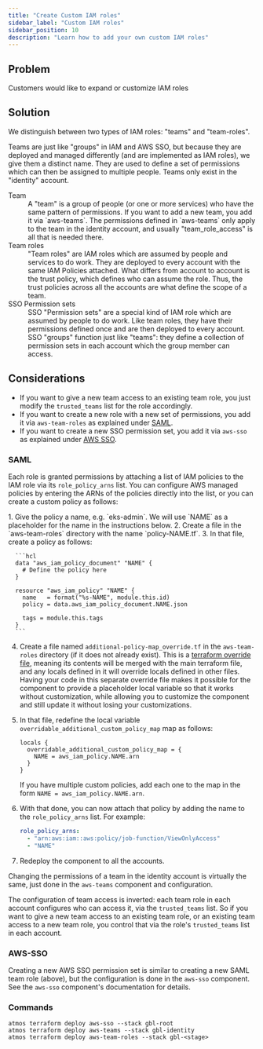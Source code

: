 ```yaml
---
title: "Create Custom IAM roles"
sidebar_label: "Custom IAM roles"
sidebar_position: 10
description: "Learn how to add your own custom IAM roles"
---
```


## Problem

Customers would like to expand or customize IAM roles

## Solution

We distinguish between two types of IAM roles: "teams" and "team-roles".

Teams are just like "groups" in IAM and AWS SSO, but because they are deployed and managed differently (and are
implemented as IAM roles), we give them a distinct name. They are used to define a set of permissions which can then be
assigned to multiple people. Teams only exist in the "identity" account.

<dl>
  <dt>Team</dt>
  <dd>A "team" is a group of people (or one or more services) who have the same pattern of permissions. If you want to add a new team, you add it via `aws-teams`. The permissions defined in `aws-teams` only apply to the team in the identity account, and usually "team_role_access" is all that is needed there.</dd>

  <dt>Team roles</dt>
  <dd>"Team roles" are IAM roles which are assumed by people and services to do work. They are deployed to every account with the same IAM Policies attached. What differs from account to account is the trust policy, which defines who can assume the role. Thus, the trust policies across all the accounts are what define the scope of a team.</dd>

  <dt>SSO Permission sets</dt>
  <dd>SSO "Permission sets" are a special kind of IAM role which are assumed by people to do work. Like team roles, they have their permissions defined once and are then deployed to every account. SSO "groups" function just like "teams": they define a collection of permission sets in each account which the group member can access.</dd>
</dl>

## Considerations

- If you want to give a new team access to an existing team role, you just modify the `trusted_teams` list for the role
  accordingly.
- If you want to create a new role with a new set of permissions, you add it via `aws-team-roles` as explained under
  [SAML](#saml).
- If you want to create a new SSO permission set, you add it via `aws-sso` as explained under [AWS SSO](#aws-sso).

### SAML

Each role is granted permissions by attaching a list of IAM policies to the IAM role via its `role_policy_arns` list.
You can configure AWS managed policies by entering the ARNs of the policies directly into the list, or you can create a
custom policy as follows:

<Steps>
  1. Give the policy a name, e.g. `eks-admin`. We will use `NAME` as a placeholder for the name in the instructions below.
  2. Create a file in the `aws-team-roles` directory with the name `policy-NAME.tf`.
  3. In that file, create a policy as follows:

      ```hcl
      data "aws_iam_policy_document" "NAME" {
        # Define the policy here
      }

      resource "aws_iam_policy" "NAME" {
        name   = format("%s-NAME", module.this.id)
        policy = data.aws_iam_policy_document.NAME.json

        tags = module.this.tags
      }
      ```

  4. Create a file named `additional-policy-map_override.tf` in the `aws-team-roles` directory (if it does not already
    exist). This is a [terraform override file](https://developer.hashicorp.com/terraform/language/files/override),
    meaning its contents will be merged with the main terraform file, and any locals defined in it will override locals
    defined in other files. Having your code in this separate override file makes it possible for the component to
    provide a placeholder local variable so that it works without customization, while allowing you to customize the
    component and still update it without losing your customizations.
  5. In that file, redefine the local variable `overridable_additional_custom_policy_map` map as follows:

      ```hcl
      locals {
        overridable_additional_custom_policy_map = {
          NAME = aws_iam_policy.NAME.arn
        }
      }
      ```

      If you have multiple custom policies, add each one to the map in the form `NAME = aws_iam_policy.NAME.arn`.

  6. With that done, you can now attach that policy by adding the name to the `role_policy_arns` list. For example:

      ```yaml
      role_policy_arns:
        - "arn:aws:iam::aws:policy/job-function/ViewOnlyAccess"
        - "NAME"
      ```

  7. Redeploy the component to all the accounts.

</Steps>

Changing the permissions of a team in the identity account is virtually the same, just done in the `aws-teams` component
and configuration.

The configuration of team access is inverted: each team role in each account configures who can access it, via the
`trusted_teams` list. So if you want to give a new team access to an existing team role, or an existing team access to a
new team role, you control that via the role's `trusted_teams` list in each account.

### AWS-SSO

Creating a new AWS SSO permission set is similar to creating a new SAML team role (above), but the configuration is done
in the `aws-sso` component. See the `aws-sso` component's documentation for details.

### Commands

```
atmos terraform deploy aws-sso --stack gbl-root
atmos terraform deploy aws-teams --stack gbl-identity
atmos terraform deploy aws-team-roles --stack gbl-<stage>
```
